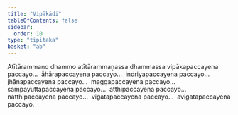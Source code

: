 ```yaml
---
title: "Vipākādi"
tableOfContents: false
sidebar:
  order: 10
type: "tipitaka"
basket: "ab"
---
```



<DynamicBreadcrumb />

<Division number="38">

<Paragraph number="2741">
Atītārammaṇo dhammo atītārammaṇassa dhammassa vipākapaccayena paccayo…  āhārapaccayena paccayo…  indriyapaccayena paccayo…  jhānapaccayena paccayo…  maggapaccayena paccayo…  sampayuttapaccayena paccayo…  atthipaccayena paccayo…  natthipaccayena paccayo…  vigatapaccayena paccayo…  avigatapaccayena paccayo.
</Paragraph>
</Division>